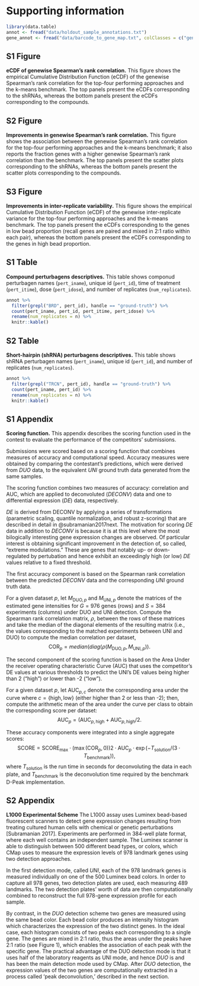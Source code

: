 \appendix
\clearpage 

# Supporting information {-}

```r
library(data.table)
annot <- fread("data/holdout_sample_annotations.txt")
gene_annot <- fread("data/barcode_to_gene_map.txt", colClasses = c("gene_id"="character"))
```

\clearpage 

## S1 Figure  {-}

**eCDF of genewise Spearman's rank correlation.** This figure shows the empirical Cumulative Distribution Function (eCDF) of the genewise Spearman's rank correlation for the top-four performing approaches and the k-means benchmark. The top panels present the eCDFs corresponding to the shRNAs, whereas the bottom panels present the eCDFs corresponding to the compounds.

\begin{figure}
\centering
\includegraphics{outcomes/figures/ecdf.corr-shrna.pdf}
\includegraphics{outcomes/figures/ecdf.corr-compounds.pdf}
\end{figure}

\clearpage 

## S2 Figure {-}

**Improvements in genewise Spearman's rank correlation.** This figure shows the association between the genewise Spearman's rank correlation for the top-four performing approaches and the k-means benchmark; it also reports the fraction genes with a higher genewise Spearman's rank correlation than the benchmark. The top panels present the scatter plots corresponding to the shRNAs, whereas the bottom panels present the scatter plots corresponding to the compounds.

\begin{figure}
\centering
\includegraphics{outcomes/figures/corr-shrna.pdf}
\includegraphics{outcomes/figures/corr-compounds.pdf}
\end{figure}

\clearpage 

## S3 Figure {-}

**Improvements in inter-replicate variability.** This figure shows the empirical Cumulative Distribution Function (eCDF) of the genewise inter-replicate variance for the top-four performing approaches and the k-means benchmark. The top panels present the eCDFs corresponding to the genes in low bead proportion (recall genes are paired and mixed in 2:1 ratio within each pair), whereas the bottom panels present the eCDFs corresponding to the genes in high bead proportion.

\begin{figure}
\centering
\includegraphics{outcomes/figures/inter-rep-low.pdf}
\includegraphics{outcomes/figures/inter-rep-high.pdf}
\end{figure}

\clearpage 

## S1 Table {-}

**Compound perturbagens descriptives.** This table shows componud perturbagen names (`pert_iname`), unique id (`pert_id`), time of treatment (`pert_itime`), dose (`pert_idose`), and number of replicates (`num_replicates`). 

```r
annot %>% 
  filter(grepl("BRD", pert_id), handle == "ground-truth") %>%
  count(pert_iname, pert_id, pert_itime, pert_idose) %>%
  rename(num_replicates = n) %>%
  knitr::kable()
```

\clearpage 

## S2 Table {-}

**Short-hairpin (shRNA) perturbagens descriptives.** This table shows shRNA perturbagen names (`pert_iname`), unique id (`pert_id`), and number of replicates (`num_replicates`). 

```r
annot %>% 
  filter(grepl("TRCN", pert_id), handle == "ground-truth") %>%
  count(pert_iname, pert_id) %>%
  rename(num_replicates = n) %>%
  knitr::kable()
```

\clearpage 

## S1 Appendix {-}

**Scoring function.** This appendix describes the scoring function used in the contest to evaluate the performance of the competitors' submissions.

Submissions were scored based on a scoring function that combines measures of accuracy and computational speed. Accuracy measures were obtained by comparing the contestant's predictions, which were derived from $DUO$ data, to the equivalent $UNI$ ground truth data generated from the same samples.

The scoring function combines two measures of accuracy: correlation and AUC, which are applied to deconvoluted ($DECONV$) data and one to differential expression ($DE$) data, respectively.

$DE$ is derived from DECONV by applying a series of transformations (parametric scaling, quantile normalization, and robust z-scoring) that are described in detail in @subramanian2017next. The motivation for scoring $DE$ data in addition to $DECONV$ is because it is at this level where the most bilogically interesting gene expression changes are observed. Of particular interest is obtaining significant improvement in the detection of, so called, "extreme modulations." These are genes that notably up- or down-regulated by pertubation and hence exhibit an exceedingly high (or low) $DE$ values relative to a fixed threshold. 

The first accuracy component is based on the Spearman rank correlation between the predicted $DECONV$ data and the corresponding $UNI$ ground truth data.

For a given dataset $p$, let $M_{\text{DUO},p}$ and $M_{\text{UNI},p}$ denote the matrices of the estimated gene intensities for $G = 976$ genes (rows) and $S = 384$ experiments (columns) under DUO and UNI detection.
Compute the Spearman rank correlation matrix, $\rho$, between the rows of these matrices and take the median of the diagonal elements of the resulting matrix (i.e., the values corresponding to the matched experiments between UNI and DUO) to compute the median correlation per dataset, 
$$
  \text{COR}_p = median(diag(\rho(M_{\text{DUO},p}, M_{\text{UNI},p})). 
$$

The second component of the scoring function is based on the Area Under the receiver operating characteristic Curve (AUC) that uses the competitor's DE values at various thresholds to predict the UNI's DE values being higher than 2 ("high") or lower than -2 ("low").
 
For a given dataset $p$, let $\text{AUC}_{p, c}$ denote the corresponding area under the curve where $c = \{ \text{high}, \text{low} \}$ (either higher than 2 or less than -2); then, compute the arithmetic mean of the area under the curve per class to obtain the corresponding score per dataset:
$$
  \text{AUC}_p = (\text{AUC}_{p,\text{high}} + \text{AUC}_{p,\text{high}} / 2.
$$

These accuracy components were integrated into a single aggregate scores:
$$
\text{SCORE} = 
  \text{SCORE}_{\text{max}} \cdot (\max(\text{COR}_{p}, 0)) 2 
                   \cdot \text{AUC}_{p} 
                   \cdot \exp(- T_{\text{solution}} / (3 \cdot T_{\text{benchmark}})), 
$$ 
where $T_\text{solution}$ is the run time in seconds for deconvoluting the data in each plate, and $T_{\text{benchmark}}$ is the deconvolution time required by the benchmark D-Peak implementation. 

\clearpage

## S2 Appendix  {-}

**L1000 Experimental Scheme** The L1000 assay uses Luminex bead-based fluorescent scanners to detect gene expression changes resulting from treating cultured human cells with chemical or genetic perturbations [Subramanian 2017]. Experiments are performed in 384-well plate format, where each well contains an independent sample. The Luminex scanner is able to distinguish between 500 different bead types, or colors, which CMap uses to measure the expression levels of 978 landmark genes using two detection approaches.

In the first detection mode, called $UNI$, each of the 978 landmark genes is measured individually on one of the 500 Luminex bead colors. In order to capture all 978 genes, two detection plates are used, each measuring 489 landmarks. The two detection plates’ worth of data are then computationally combined to reconstruct the full 978-gene expression profile for each sample.

By contrast, in the $DUO$ detection scheme two genes are measured using the same bead color. Each bead color produces an intensity histogram which characterizes the expression of the two distinct genes. In the ideal case, each histogram consists of two peaks each corresponding to a single gene. The genes are mixed in 2:1 ratio, thus the areas under the peaks have 2:1 ratio (see Figure 1), which enables the association of each peak with the specific gene. The practical advantage of the DUO detection mode is that it uses half of the laboratory reagents as UNI mode, and hence $DUO$ is and has been the main detection mode used by CMap. After $DUO$ detection, the expression values of the two genes are computationally extracted in a process called 'peak deconvolution,' described in the next section. 

